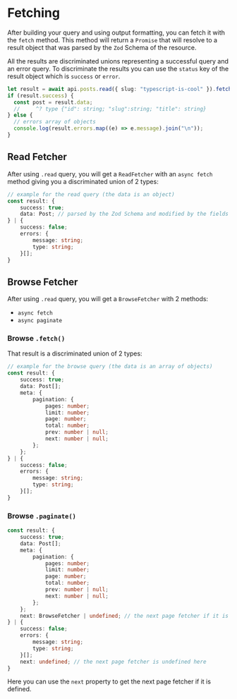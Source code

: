 # Fetching

After building your query and using output formatting, you can fetch it with the `fetch` method. This method will return a `Promise` that will resolve to a result object that was parsed by the `Zod` Schema of the resource.

All the results are discriminated unions representing a successful query and an error query. To discriminate the results you can use the `status` key of the result object which is `success` or `error`.

```typescript
let result = await api.posts.read({ slug: "typescript-is-cool" }).fetch();
if (result.success) {
  const post = result.data;
  //     ^? type {"id": string; "slug":string; "title": string}
} else {
  // errors array of objects
  console.log(result.errors.map((e) => e.message).join("\n"));
}
```

## Read Fetcher

After using `.read` query, you will get a `ReadFetcher` with an `async fetch` method giving you a discriminated union of 2 types:

```typescript
// example for the read query (the data is an object)
const result: {
    success: true;
    data: Post; // parsed by the Zod Schema and modified by the fields selected
} | {
    success: false;
    errors: {
        message: string;
        type: string;
    }[];
}
```

## Browse Fetcher

After using `.read` query, you will get a `BrowseFetcher` with 2 methods:

- `async fetch`
- `async paginate`

### Browse `.fetch()`

That result is a discriminated union of 2 types:

```typescript
// example for the browse query (the data is an array of objects)
const result: {
    success: true;
    data: Post[];
    meta: {
        pagination: {
            pages: number;
            limit: number;
            page: number;
            total: number;
            prev: number | null;
            next: number | null;
        };
    };
} | {
    success: false;
    errors: {
        message: string;
        type: string;
    }[];
}
```

### Browse `.paginate()`

```typescript
const result: {
    success: true;
    data: Post[];
    meta: {
        pagination: {
            pages: number;
            limit: number;
            page: number;
            total: number;
            prev: number | null;
            next: number | null;
        };
    };
    next: BrowseFetcher | undefined; // the next page fetcher if it is defined
} | {
    success: false;
    errors: {
        message: string;
        type: string;
    }[];
    next: undefined; // the next page fetcher is undefined here
}
```

Here you can use the `next` property to get the next page fetcher if it is defined.
